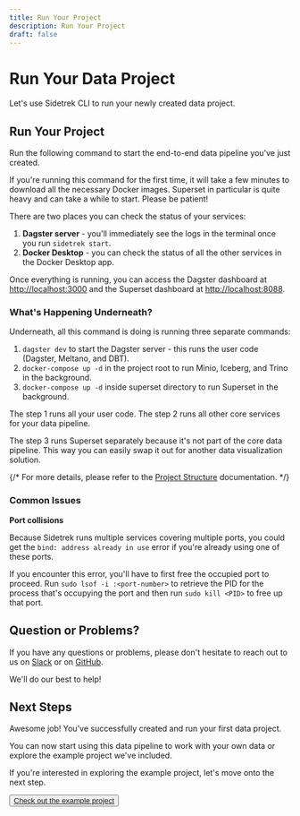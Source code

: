```yaml
---
title: Run Your Project
description: Run Your Project
draft: false
---
```


# Run Your Data Project

<SubH1>Let's use Sidetrek CLI to run your newly created data project.</SubH1>

## Run Your Project

Run the following command to start the end-to-end data pipeline you've just created.

<BashCode code="sidetrek start" client:load />

If you're running this command for the first time, it will take a few minutes to download all the necessary Docker images. Superset in particular is quite heavy and can take a while to start. Please be patient!

There are two places you can check the status of your services:

1. **Dagster server** - you'll immediately see the logs in the terminal once you run `sidetrek start`.
2. **Docker Desktop** - you can check the status of all the other services in the Docker Desktop app.

Once everything is running, you can access the Dagster dashboard at [http://localhost:3000](http://localhost:3000) and the Superset dashboard at [http://localhost:8088](http://localhost:8088).

### What's Happening Underneath?

Underneath, all this command is doing is running three separate commands:
1. `dagster dev` to start the Dagster server - this runs the user code (Dagster, Meltano, and DBT).
2. `docker-compose up -d` in the project root to run Minio, Iceberg, and Trino in the background.
3. `docker-compose up -d` inside superset directory to run Superset in the background.

The step 1 runs all your user code. The step 2 runs all other core services for your data pipeline. 

The step 3 runs Superset separately because it's not part of the core data pipeline. This way you can easily swap it out for another data visualization solution. 

{/* For more details, please refer to the [Project Structure](/concepts/project-structure) documentation. */}

### Common Issues

**Port collisions**

Because Sidetrek runs multiple services covering multiple ports, you could get the `bind: address already in use` error if you're already using one of these ports.

If you encounter this error, you'll have to first free the occupied port to proceed. Run `sudo lsof -i :<port-number>` to retrieve the PID for the process that's occupying the port and then run `sudo kill <PID>` to free up that port.

## Question or Problems?

If you have any questions or problems, please don't hesitate to reach out to us on [Slack](https://join.slack.com/t/sidetrek-community/shared_invite/zt-2jt7qd46b-FmqAl3WSU~2uWtAFTXjj7A) or on [GitHub](https://https://github.com/SidetrekAI/sidetrek-cli).

We'll do our best to help!

## Next Steps

Awesome job! You've successfully created and run your first data project.

You can now start using this data pipeline to work with your own data or explore the example project we've included.

If you're interested in exploring the example project, let's move onto the next step.

<Button><a href="/get-started/step-4-explore-example">Check out the example project</a></Button>
```
